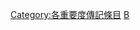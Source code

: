 {{Catnav|維基專題|歷史、地理與傳記專題|傳記專題|各重要度傳記條目}}
{{Catnav|維基百科協作|維基百科評級|各重要度條目|極高重要度條目}}
{{Empty category}}
{{Articles by Importance|topic=傳記|project=傳記}}
{{CategoryTOC}}
[[Category:各重要度傳記條目|Category:各重要度傳記條目]]
[[Category:極高重要度條目|B]]